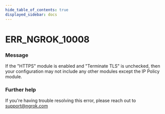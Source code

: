 ```yaml
---
hide_table_of_contents: true
displayed_sidebar: docs
---
```



# ERR_NGROK_10008

### Message

If the "HTTPS" module is enabled and "Terminate TLS" is unchecked, then your configuration may not include any other modules except the IP Policy module.

### Further help

If you're having trouble resolving this error, please reach out to [support@ngrok.com](mailto:support@ngrok.com?subject=Help%20with%20ERR_NGROK_10008)

<ErrorDetails error="err_ngrok_10008" />
